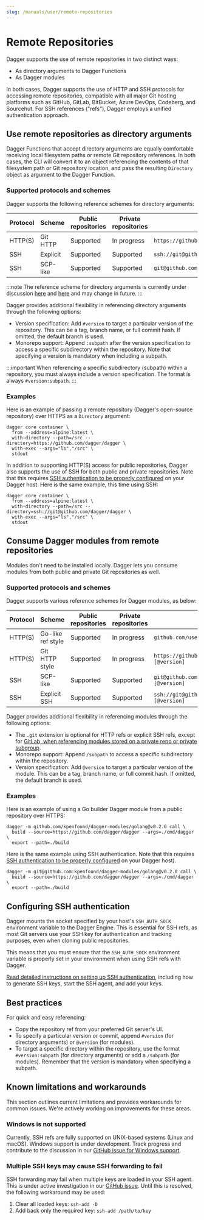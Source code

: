 ```yaml
---
slug: /manuals/user/remote-repositories
---
```


# Remote Repositories

Dagger supports the use of remote repositories in two distinct ways:

- As directory arguments to Dagger Functions
- As Dagger modules

In both cases, Dagger supports the use of HTTP and SSH protocols for accessing remote repositories, compatible with all major Git hosting platforms such as GitHub, GitLab, BitBucket, Azure DevOps, Codeberg, and Sourcehut. For SSH references ("refs"), Dagger employs a unified authentication approach.

## Use remote repositories as directory arguments

Dagger Functions that accept directory arguments are equally comfortable receiving local filesystem paths or remote Git repository references. In both cases, the CLI will convert it to an object referencing the contents of that filesystem path or Git repository location, and pass the resulting `Directory` object as argument to the Dagger Function.

### Supported protocols and schemes

Dagger supports the following reference schemes for directory arguments:

| Protocol | Scheme     | Public repositories | Private repositories | Example |
|----------|------------|---------------------|----------------------|---------|
| HTTP(S)  | Git HTTP   | Supported | In progress | `https://github.com/username/repo.git[#version[:subdir]]` |
| SSH      | Explicit   | Supported | Supported | `ssh://git@github.com/username/repo.git[#version[:subdir]]` |
| SSH      | SCP-like   | Supported | Supported | `git@github.com:username/repo.git[#version[:subdir]]`     |

:::note
The reference scheme for directory arguments is currently under discussion [here](https://github.com/dagger/dagger/issues/6957) and [here](https://github.com/dagger/dagger/issues/6944) and may change in future.
:::

Dagger provides additional flexibility in referencing directory arguments through the following options:

- Version specification: Add `#version` to target a particular version of the repository. This can be a tag, branch name, or full commit hash. If omitted, the default branch is used.
- Monorepo support: Append `:subpath` after the version specification to access a specific subdirectory within the repository. Note that specifying a version is mandatory when including a subpath.

:::important
When referencing a specific subdirectory (subpath) within a repository, you must always include a version specification. The format is always `#version:subpath`.
:::

### Examples

Here is an example of passing a remote repository (Dagger's open-source repository) over HTTPS as a `Directory` argument:

```shell
dagger core container \
  from --address=alpine:latest \
  with-directory --path=/src --directory=https://github.com/dagger/dagger \
  with-exec --args="ls","/src" \
  stdout
```

In addition to supporting HTTP(S) access for public repositories, Dagger also supports the use of SSH for both public and private repositories. Note that this requires [SSH authentication to be properly configured](#configuring-ssh-authentication) on your Dagger host. Here is the same example, this time using SSH:

```shell
dagger core container \
  from --address=alpine:latest \
  with-directory --path=/src --directory=ssh://git@github.com/dagger/dagger \
  with-exec --args="ls","/src" \
  stdout
```

## Consume Dagger modules from remote repositories

Modules don't need to be installed locally. Dagger lets you consume modules from both public and private Git repositories as well.

### Supported protocols and schemes

Dagger supports various reference schemes for Dagger modules, as below:

| Protocol | Scheme            | Public repositories | Private repositories | Example |
|----------|-------------------|---------------------|----------------------|---------|
| HTTP(S)  | Go-like ref style | Supported | In progress | `github.com/username/repo[/subdir][@version]`  |
| HTTP(S)  | Git HTTP style    | Supported | In progress | `https://github.com/username/repo.git[/subdir][@version]` |
| SSH      | SCP-like          | Supported | Supported | `git@github.com:username/repo.git[/subdir][@version]`     |
| SSH      | Explicit SSH      | Supported | Supported | `ssh://git@github.com/username/repo.git[/subdir][@version]` |

Dagger provides additional flexibility in referencing modules through the following options:

- The `.git` extension is optional for HTTP refs or explicit SSH refs, except for [GitLab, when referencing modules stored on a private repo or private subgroup](https://gitlab.com/gitlab-org/gitlab-foss/-/blob/master/lib/gitlab/middleware/go.rb#L229-237).
- Monorepo support: Append `/subpath` to access a specific subdirectory within the repository.
- Version specification: Add `@version` to target a particular version of the module. This can be a tag, branch name, or full commit hash. If omitted, the default branch is used.

### Examples

Here is an example of using a Go builder Dagger module from a public repository over HTTPS:

```shell
dagger -m github.com/kpenfound/dagger-modules/golang@v0.2.0 call \
  build --source=https://github.com/dagger/dagger --args=./cmd/dagger \
  export --path=./build
```

Here is the same example using SSH authentication. Note that this requires [SSH authentication to be properly configured](#configuring-ssh-authentication) on your Dagger host).

```shell
dagger -m git@github.com:kpenfound/dagger-modules/golang@v0.2.0 call \
  build --source=https://github.com/dagger/dagger --args=./cmd/dagger \
  export --path=./build
```

## Configuring SSH authentication

Dagger mounts the socket specified by your host's `SSH_AUTH_SOCK` environment variable to the Dagger Engine. This is essential for SSH refs, as most Git servers use your SSH key for authentication and tracking purposes, even when cloning public repositories.

This means that you must ensure that the `SSH_AUTH_SOCK` environment variable is properly set in your environment when using SSH refs with Dagger.

[Read detailed instructions on setting up SSH authentication](https://docs.github.com/en/authentication/connecting-to-github-with-ssh), including how to generate SSH keys, start the SSH agent, and add your keys.

## Best practices

For quick and easy referencing:
- Copy the repository ref from your preferred Git server's UI.
- To specify a particular version or commit, append `#version` (for directory arguments) or `@version` (for modules).
- To target a specific directory within the repository, use the format `#version:subpath` (for directory arguments) or add a `/subpath` (for modules). Remember that the version is mandatory when specifying a subpath.

## Known limitations and workarounds

This section outlines current limitations and provides workarounds for common issues. We're actively working on improvements for these areas.

### Windows is not supported

Currently, SSH refs are fully supported on UNIX-based systems (Linux and macOS). Windows support is under development. Track progress and contribute to the discussion in our [GitHub issue for Windows support](https://github.com/dagger/dagger/issues/8313).

### Multiple SSH keys may cause SSH forwarding to fail

SSH forwarding may fail when multiple keys are loaded in your SSH agent. This is under active investigation in our [GitHub issue](https://github.com/dagger/dagger/issues/8288). Until this is resolved, the following workaround may be used:

1. Clear all loaded keys: `ssh-add -D`
2. Add back only the required key: `ssh-add /path/to/key`
